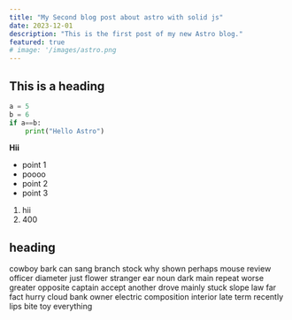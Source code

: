```yaml
---
title: "My Second blog post about astro with solid js"
date: 2023-12-01
description: "This is the first post of my new Astro blog."
featured: true
# image: '/images/astro.png
---
```


## This is a heading
    
```python
a = 5
b = 6
if a==b:
    print("Hello Astro")
```
**Hii**

- point 1
- poooo
- point 2
- point 3

1. hii
2. 400

## heading
cowboy bark can sang branch stock why shown perhaps mouse review officer diameter just flower stranger ear noun dark main repeat worse greater opposite
captain accept another drove mainly stuck slope law far fact hurry cloud bank owner electric composition interior late term recently lips bite toy everything